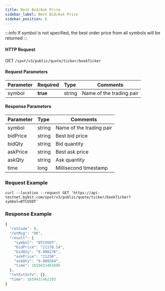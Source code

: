 ```yaml
---
title: Best Bid/Ask Price
sidebar_label: Best Bid/Ask Price
sidebar_position: 6
---
```


:::info
If symbol is not specified, the best order price from all symbols will be returned
:::

#### HTTP Request
GET <code>/spot/v3/public/quote/ticker/bookTicker</code>


#### Request Parameters
| Parameter | Required | Type | Comments|
|:----- |:-------|:-----|------ |
|symbol |**true**|string|Name of the trading pair|

#### Response Parameters
| Parameter | Type | Comments|
|:----- |:-----|----- |
| symbol | string | Name of the trading pair |
| bidPrice | string | Best bid price |
| bidQty | string | Bid quantity |
| askPrice | string | Best ask price |
| askQty | string | Ask quantity |
| time | long | Millisecond timestamp |

### Request Example

<Tabs>
<TabItem value="console" label="Console">

```http
curl --location --request GET 'https://api-testnet.bybit.com/spot/v3/public/quote/ticker/bookTicker?symbol=BTCUSDT'
```

</TabItem>
</Tabs>

### Response Example

```javascript
{
  "retCode": 0,
  "retMsg": "OK",
  "result": {
    "symbol": "BTCUSDT",
    "bidPrice": "21170.14",
    "bidQty": "0.908276",
    "askPrice": "21250",
    "askQty": "0.009264",
    "time": 1659431461695
  },
  "retExtInfo": {},
  "time": 1659431462103
}
```
